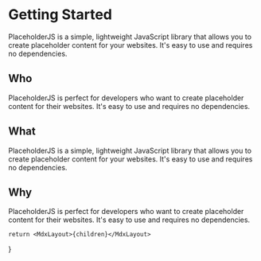 
# Getting Started
PlaceholderJS is a simple, lightweight JavaScript library that allows you to create placeholder content for your websites. It's easy to use and requires no dependencies.

## Who
PlaceholderJS is perfect for developers who want to create placeholder content for their websites. It's easy to use and requires no dependencies.

## What
PlaceholderJS is a simple, lightweight JavaScript library that allows you to create placeholder content for your websites. It's easy to use and requires no dependencies.

## Why
PlaceholderJS is perfect for developers who want to create placeholder content for their websites. It's easy to use and requires no dependencies.

    return <MdxLayout>{children}</MdxLayout>
}